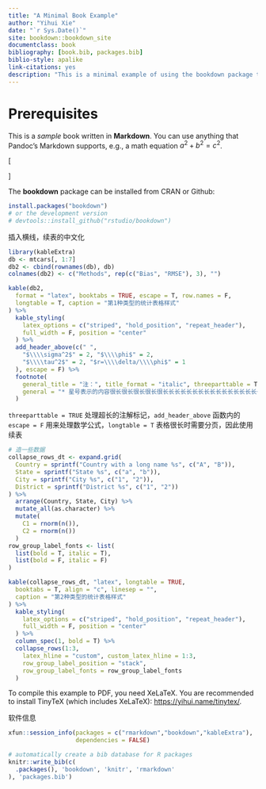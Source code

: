 ```yaml
--- 
title: "A Minimal Book Example"
author: "Yihui Xie"
date: "`r Sys.Date()`"
site: bookdown::bookdown_site
documentclass: book
bibliography: [book.bib, packages.bib]
biblio-style: apalike
link-citations: yes
description: "This is a minimal example of using the bookdown package to write a book. The output format for this example is bookdown::gitbook."
---
```


# Prerequisites

This is a _sample_ book written in **Markdown**. You can use anything that Pandoc's Markdown supports, e.g., a math equation $a^2 + b^2 = c^2$.

\[
\begin{array}{rcll}
p(\boldsymbol{\theta}|Y)  & =  & \displaystyle \frac{p(\boldsymbol{\theta},Y)}{p(Y)}
& \mbox{ [条件概率定义]}
\\[4pt]
& = & \displaystyle \frac{p(Y|\boldsymbol{\theta}) p(\boldsymbol{\theta})}{p(Y)}
& \mbox{ [链式法则]}
\\[4pt]
& = & \displaystyle \frac{p(Y|\boldsymbol{\theta})p(\boldsymbol{\theta})}{\int_{\Theta}p(Y,\boldsymbol{\theta})d\boldsymbol{\theta}}
& \mbox{ [全概率公式]}
\\[4pt]
& = & \displaystyle \frac{p(Y|\boldsymbol{\theta})p(\boldsymbol{\theta})}{\int_{\Theta}p(Y|\boldsymbol{\theta})p(\boldsymbol{\theta})d\boldsymbol{\theta}}
& \mbox{ [链式法则]}
\\[4pt]
& \propto & \displaystyle p(Y|\boldsymbol{\theta})p(\boldsymbol{\theta})
& \mbox{ [Y 是固定的]}
\end{array}
\]

The **bookdown** package can be installed from CRAN or Github:

```r
install.packages("bookdown")
# or the development version
# devtools::install_github("rstudio/bookdown")
```

插入横线，续表的中文化

```r
library(kableExtra)
db <- mtcars[, 1:7]
db2 <- cbind(rownames(db), db)
colnames(db2) <- c("Methods", rep(c("Bias", "RMSE"), 3), "")

kable(db2,
  format = "latex", booktabs = TRUE, escape = T, row.names = F,
  longtable = T, caption = "第1种类型的统计表格样式"
) %>%
  kable_styling(
    latex_options = c("striped", "hold_position", "repeat_header"),
    full_width = F, position = "center"
  ) %>%
  add_header_above(c(" ",
    "$\\\\sigma^2$" = 2, "$\\\\phi$" = 2,
    "$\\\\tau^2$" = 2, "$r=\\\\delta/\\\\phi$" = 1
  ), escape = F) %>%
  footnote(
    general_title = "注：", title_format = "italic", threeparttable = T,
    general = "* 星号表示的内容很长很长很长很长很长长长长长长长长长长长长长长长长长"
  )
```

`threeparttable = TRUE` 处理超长的注解标记，`add_header_above` 函数内的 `escape = F` 用来处理数学公式，`longtable = T` 表格很长时需要分页，因此使用续表

```r
# 造一些数据
collapse_rows_dt <- expand.grid(
  Country = sprintf("Country with a long name %s", c("A", "B")),
  State = sprintf("State %s", c("a", "b")),
  City = sprintf("City %s", c("1", "2")),
  District = sprintf("District %s", c("1", "2"))
) %>%
  arrange(Country, State, City) %>%
  mutate_all(as.character) %>%
  mutate(
    C1 = rnorm(n()),
    C2 = rnorm(n())
  )
row_group_label_fonts <- list(
  list(bold = T, italic = T),
  list(bold = F, italic = F)
)

kable(collapse_rows_dt, "latex", longtable = TRUE,
  booktabs = T, align = "c", linesep = "",
  caption = "第2种类型的统计表格样式"
) %>%
  kable_styling(
    latex_options = c("striped", "hold_position", "repeat_header"),
    full_width = F, position = "center"
  ) %>% 
  column_spec(1, bold = T) %>%
  collapse_rows(1:3,
    latex_hline = "custom", custom_latex_hline = 1:3,
    row_group_label_position = "stack",
    row_group_label_fonts = row_group_label_fonts
  )
```

To compile this example to PDF, you need XeLaTeX. You are recommended to install TinyTeX (which includes XeLaTeX): <https://yihui.name/tinytex/>.

软件信息

```r
xfun::session_info(packages = c("rmarkdown","bookdown","kableExtra"),
                   dependencies = FALSE)
```


```r
# automatically create a bib database for R packages
knitr::write_bib(c(
  .packages(), 'bookdown', 'knitr', 'rmarkdown'
), 'packages.bib')
```
